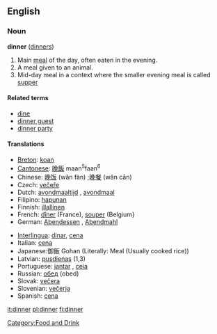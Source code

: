 ==English==

{{rank|sit|considerable|private|768|dinner|command|etc.|broke}}

===Noun===
'''dinner''' ([[dinners]])

# Main [[meal]] of the day, often eaten in the evening.
# A meal given to an animal.
# Mid-day meal in a context where the smaller evening meal is called [[supper]]

====Related terms====
*[[dine]]
*[[dinner guest]]
*[[dinner party]]

====Translations====
{{top}}
*[[Breton]]: [[koan]] {{f}}
*[[Cantonese]]: [[晚飯]] maan<sup>5</sup>faan<sup>6</sup>
*Chinese: [[晚]][[饭]] (wăn fàn) ;[[晚]][[餐]] (wăn cān)
*Czech: [[večeře]]
*Dutch: [[avondmaaltijd]] {{m}}, [[avondmaal]] {{n}}
*Filipino: [[hapunan]]
*Finnish: [[illallinen]]
*French: [[dîner]] (France), [[souper]] (Belgium}
*German: [[Abendessen]] {{n}}, [[Abendmahl]] {{n}}
{{mid}}
*[[Interlingua]]: [[dinar]], [[cena]]
*Italian: [[cena]] {{f}}
*Japanese:御飯 Gohan (Literally: Meal (Usually cooked rice))
*Latvian: [[pusdienas]] {{f}} {{p}} (1,3)
*Portuguese: [[jantar]] {{m}}, [[ceia]] {{f}}
*Russian: [[обед]] (obed) {{m}}
*Slovak: [[večera]] {{f}}
*Slovenian: [[večerja]] {{f}}
*Spanish: [[cena]] {{f}}
{{bottom}}

[[Category:Food and Drink]]

[[it:dinner]]
[[pl:dinner]]
[[fi:dinner]]